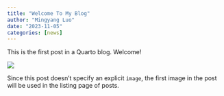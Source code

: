 ```yaml
---
title: "Welcome To My Blog"
author: "Mingyang Luo"
date: "2023-11-05"
categories: [news]
---
```


This is the first post in a Quarto blog. Welcome!

![](thumbnail.jpg)

Since this post doesn't specify an explicit `image`, the first image in the post will be used in the listing page of posts.
